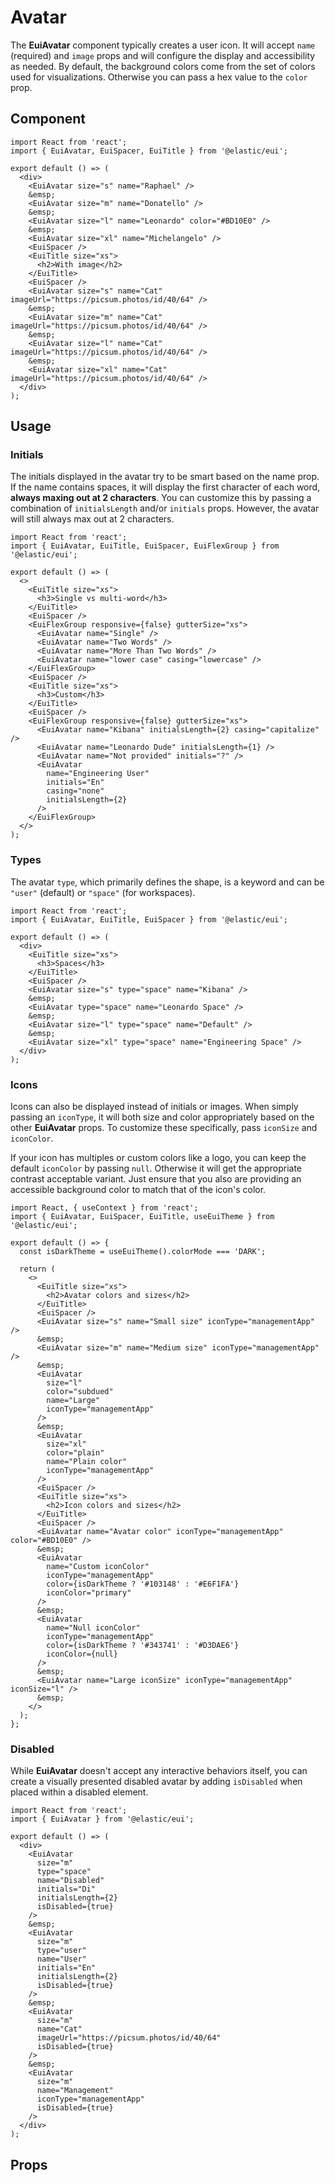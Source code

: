 # Avatar

The **EuiAvatar** component typically creates a user icon. It will accept `name` (required) and `image` props and will configure the display and accessibility as needed. By default, the background colors come from the set of colors used for visualizations. Otherwise you can pass a hex value to the `color` prop.

## Component

```tsx interactive
import React from 'react';
import { EuiAvatar, EuiSpacer, EuiTitle } from '@elastic/eui';

export default () => (
  <div>
    <EuiAvatar size="s" name="Raphael" />
    &emsp;
    <EuiAvatar size="m" name="Donatello" />
    &emsp;
    <EuiAvatar size="l" name="Leonardo" color="#BD10E0" />
    &emsp;
    <EuiAvatar size="xl" name="Michelangelo" />
    <EuiSpacer />
    <EuiTitle size="xs">
      <h2>With image</h2>
    </EuiTitle>
    <EuiSpacer />
    <EuiAvatar size="s" name="Cat" imageUrl="https://picsum.photos/id/40/64" />
    &emsp;
    <EuiAvatar size="m" name="Cat" imageUrl="https://picsum.photos/id/40/64" />
    &emsp;
    <EuiAvatar size="l" name="Cat" imageUrl="https://picsum.photos/id/40/64" />
    &emsp;
    <EuiAvatar size="xl" name="Cat" imageUrl="https://picsum.photos/id/40/64" />
  </div>
);
```

## Usage

### Initials

The initials displayed in the avatar try to be smart based on the name prop. If the name contains spaces, it will display the first character of each word, **always maxing out at 2 characters**. You can customize this by passing a combination of `initialsLength` and/or `initials` props. However, the avatar will still always max out at 2 characters.

```tsx interactive
import React from 'react';
import { EuiAvatar, EuiTitle, EuiSpacer, EuiFlexGroup } from '@elastic/eui';

export default () => (
  <>
    <EuiTitle size="xs">
      <h3>Single vs multi-word</h3>
    </EuiTitle>
    <EuiSpacer />
    <EuiFlexGroup responsive={false} gutterSize="xs">
      <EuiAvatar name="Single" />
      <EuiAvatar name="Two Words" />
      <EuiAvatar name="More Than Two Words" />
      <EuiAvatar name="lower case" casing="lowercase" />
    </EuiFlexGroup>
    <EuiSpacer />
    <EuiTitle size="xs">
      <h3>Custom</h3>
    </EuiTitle>
    <EuiSpacer />
    <EuiFlexGroup responsive={false} gutterSize="xs">
      <EuiAvatar name="Kibana" initialsLength={2} casing="capitalize" />
      <EuiAvatar name="Leonardo Dude" initialsLength={1} />
      <EuiAvatar name="Not provided" initials="?" />
      <EuiAvatar
        name="Engineering User"
        initials="En"
        casing="none"
        initialsLength={2}
      />
    </EuiFlexGroup>
  </>
);
```

### Types

The avatar `type`, which primarily defines the shape, is a keyword and can be `"user"` (default) or `"space"` (for workspaces).

```tsx interactive
import React from 'react';
import { EuiAvatar, EuiTitle, EuiSpacer } from '@elastic/eui';

export default () => (
  <div>
    <EuiTitle size="xs">
      <h3>Spaces</h3>
    </EuiTitle>
    <EuiSpacer />
    <EuiAvatar size="s" type="space" name="Kibana" />
    &emsp;
    <EuiAvatar type="space" name="Leonardo Space" />
    &emsp;
    <EuiAvatar size="l" type="space" name="Default" />
    &emsp;
    <EuiAvatar size="xl" type="space" name="Engineering Space" />
  </div>
);
```

### Icons

Icons can also be displayed instead of initials or images. When simply passing an `iconType`, it will both size and color appropriately based on the other **EuiAvatar** props. To customize these specifically, pass `iconSize` and `iconColor`.

If your icon has multiples or custom colors like a logo, you can keep the default `iconColor` by passing `null`. Otherwise it will get the appropriate contrast acceptable variant. Just ensure that you also are providing an accessible background color to match that of the icon's color.

```tsx interactive
import React, { useContext } from 'react';
import { EuiAvatar, EuiSpacer, EuiTitle, useEuiTheme } from '@elastic/eui';

export default () => {
  const isDarkTheme = useEuiTheme().colorMode === 'DARK';

  return (
    <>
      <EuiTitle size="xs">
        <h2>Avatar colors and sizes</h2>
      </EuiTitle>
      <EuiSpacer />
      <EuiAvatar size="s" name="Small size" iconType="managementApp" />
      &emsp;
      <EuiAvatar size="m" name="Medium size" iconType="managementApp" />
      &emsp;
      <EuiAvatar
        size="l"
        color="subdued"
        name="Large"
        iconType="managementApp"
      />
      &emsp;
      <EuiAvatar
        size="xl"
        color="plain"
        name="Plain color"
        iconType="managementApp"
      />
      <EuiSpacer />
      <EuiTitle size="xs">
        <h2>Icon colors and sizes</h2>
      </EuiTitle>
      <EuiSpacer />
      <EuiAvatar name="Avatar color" iconType="managementApp" color="#BD10E0" />
      &emsp;
      <EuiAvatar
        name="Custom iconColor"
        iconType="managementApp"
        color={isDarkTheme ? '#103148' : '#E6F1FA'}
        iconColor="primary"
      />
      &emsp;
      <EuiAvatar
        name="Null iconColor"
        iconType="managementApp"
        color={isDarkTheme ? '#343741' : '#D3DAE6'}
        iconColor={null}
      />
      &emsp;
      <EuiAvatar name="Large iconSize" iconType="managementApp" iconSize="l" />
      &emsp;
    </>
  );
};
```

### Disabled

While **EuiAvatar** doesn't accept any interactive behaviors itself, you can create a visually presented disabled avatar by adding `isDisabled` when placed within a disabled element.

```tsx interactive
import React from 'react';
import { EuiAvatar } from '@elastic/eui';

export default () => (
  <div>
    <EuiAvatar
      size="m"
      type="space"
      name="Disabled"
      initials="Di"
      initialsLength={2}
      isDisabled={true}
    />
    &emsp;
    <EuiAvatar
      size="m"
      type="user"
      name="User"
      initials="En"
      initialsLength={2}
      isDisabled={true}
    />
    &emsp;
    <EuiAvatar
      size="m"
      name="Cat"
      imageUrl="https://picsum.photos/id/40/64"
      isDisabled={true}
    />
    &emsp;
    <EuiAvatar
      size="m"
      name="Management"
      iconType="managementApp"
      isDisabled={true}
    />
  </div>
);
```

## Props


<PropTable definition={docgen.EuiAvatar} />
